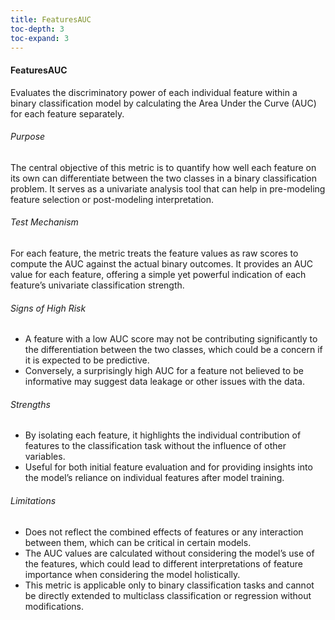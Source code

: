 ```yaml
---
title: FeaturesAUC
toc-depth: 3
toc-expand: 3
---
```






  
#### FeaturesAUC

Evaluates the discriminatory power of each individual feature within a binary classification model by calculating
the Area Under the Curve (AUC) for each feature separately.

###### Purpose

The central objective of this metric is to quantify how well each feature on its own can differentiate between the
two classes in a binary classification problem. It serves as a univariate analysis tool that can help in
pre-modeling feature selection or post-modeling interpretation.

###### Test Mechanism

For each feature, the metric treats the feature values as raw scores to compute the AUC against the actual binary
outcomes. It provides an AUC value for each feature, offering a simple yet powerful indication of each feature's
univariate classification strength.

###### Signs of High Risk

- A feature with a low AUC score may not be contributing significantly to the differentiation between the two
classes, which could be a concern if it is expected to be predictive.
- Conversely, a surprisingly high AUC for a feature not believed to be informative may suggest data leakage or
other issues with the data.

###### Strengths

- By isolating each feature, it highlights the individual contribution of features to the classification task
without the influence of other variables.
- Useful for both initial feature evaluation and for providing insights into the model's reliance on individual
features after model training.

###### Limitations

- Does not reflect the combined effects of features or any interaction between them, which can be critical in
certain models.
- The AUC values are calculated without considering the model's use of the features, which could lead to different
interpretations of feature importance when considering the model holistically.
- This metric is applicable only to binary classification tasks and cannot be directly extended to multiclass
classification or regression without modifications.




 